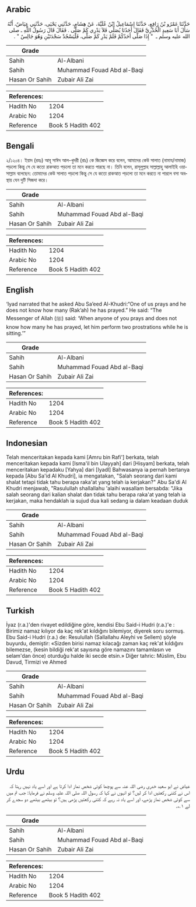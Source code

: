 ## Arabic


<div dir="rtl" lang="ar" style={{fontSize:'larger',backgroundColor:'#f8f9fa',padding:20}}>
حَدَّثَنَا عَمْرُو بْنُ رَافِعٍ، حَدَّثَنَا إِسْمَاعِيلُ ابْنُ عُلَيَّةَ، عَنْ هِشَامٍ، حَدَّثَنِي يَحْيَى، حَدَّثَنِي عِيَاضٌ، أَنَّهُ سَأَلَ أَبَا سَعِيدٍ الْخُدْرِيَّ فَقَالَ أَحَدُنَا يُصَلِّي فَلاَ يَدْرِي كَمْ صَلَّى ‏.‏ فَقَالَ قَالَ رَسُولُ اللَّهِ ـ صلى الله عليه وسلم ـ ‏ "‏ إِذَا صَلَّى أَحَدُكُمْ فَلَمْ يَدْرِ كَمْ صَلَّى، فَلْيَسْجُدْ سَجْدَتَيْنِ وَهُوَ جَالِسٌ ‏"‏ ‏.‏
</div>
<div style={{backgroundColor:'#f8f9fa',padding:20, marginBottom: 10}}><table> <thead> <tr> <th>Grade</th> <th></th> </tr> </thead> <tbody> <tr><td>Sahih</td><td>Al-Albani</td></tr><tr><td>Sahih</td><td>Muhammad Fouad Abd al-Baqi</td></tr><tr><td>Hasan Or Sahih</td><td>Zubair Ali Zai</td></tr></tbody></table><table> <thead> <tr> <th>References:</th> <th></th> </tr> </thead> <tbody><tr><td>Hadith No</td><td>1204</td></tr><tr><td>Arabic No</td><td>1204</td></tr><tr><td>Reference</td><td>Book 5 Hadith 402</td></tr></tbody></table></div>

## Bengali


<div dir="ltr" lang="bn" style={{fontSize:'larger',backgroundColor:'#f8f9fa',padding:20}}>
২/১২০৪। ইয়াদ (রহঃ) আবূ সাঈদ আল-খুদরী (রাঃ) কে জিজ্ঞেস করে বলেন, আমাদের কেউ সালাত (নামায/নামাজ) পড়লো কিন্তু সে যে কতো রাকআত পড়লো তা মনে করতে পারছে না। তিনি বলেন, রাসূলুল্লাহ সাল্লাল্লাহু আলাইহি ওয়াসাল্লাম বলেছেন: তোমাদের কেউ সালাত পড়লো কিন্তু সে যে কতো রাকআত পড়লো তা মনে করতে না পারলে বসা অবস্থায় যেন দুটি সিজদা করে।
</div>
<div style={{backgroundColor:'#f8f9fa',padding:20, marginBottom: 10}}><table> <thead> <tr> <th>Grade</th> <th></th> </tr> </thead> <tbody> <tr><td>Sahih</td><td>Al-Albani</td></tr><tr><td>Sahih</td><td>Muhammad Fouad Abd al-Baqi</td></tr><tr><td>Hasan Or Sahih</td><td>Zubair Ali Zai</td></tr></tbody></table><table> <thead> <tr> <th>References:</th> <th></th> </tr> </thead> <tbody><tr><td>Hadith No</td><td>1204</td></tr><tr><td>Arabic No</td><td>1204</td></tr><tr><td>Reference</td><td>Book 5 Hadith 402</td></tr></tbody></table></div>

## English


<div dir="ltr" lang="en" style={{fontSize:'larger',backgroundColor:'#f8f9fa',padding:20}}>
‘Iyad narrated that he asked Abu Sa’eed Al-Khudri:“One of us prays and he does not know how many (Rak’ah) he has prayed.” He said: “The Messenger of Allah (ﷺ) said: ‘When anyone of you prays and does not know how many he has prayed, let him perform two prostrations while he is sitting.’”
</div>
<div style={{backgroundColor:'#f8f9fa',padding:20, marginBottom: 10}}><table> <thead> <tr> <th>Grade</th> <th></th> </tr> </thead> <tbody> <tr><td>Sahih</td><td>Al-Albani</td></tr><tr><td>Sahih</td><td>Muhammad Fouad Abd al-Baqi</td></tr><tr><td>Hasan Or Sahih</td><td>Zubair Ali Zai</td></tr></tbody></table><table> <thead> <tr> <th>References:</th> <th></th> </tr> </thead> <tbody><tr><td>Hadith No</td><td>1204</td></tr><tr><td>Arabic No</td><td>1204</td></tr><tr><td>Reference</td><td>Book 5 Hadith 402</td></tr></tbody></table></div>

## Indonesian


<div dir="ltr" lang="id" style={{fontSize:'larger',backgroundColor:'#f8f9fa',padding:20}}>
Telah menceritakan kepada kami [Amru bin Rafi'] berkata, telah menceritakan kepada kami [Isma'il bin Ulayyah] dari [Hisyam] berkata, telah menceritakan kepadaku [Yahya] dari [Iyadl] Bahwasanya ia pernah bertanya kepada [Abu Sa'id Al Khudri], ia mengatakan, "Salah seorang dari kami shalat tetapi tidak tahu berapa raka'at yang telah ia kerjakan?" Abu Sa'di Al Khudri menjawab, "Rasulullah shallallahu 'alaihi wasallam bersabda: "Jika salah seorang dari kalian shalat dan tidak tahu berapa raka'at yang telah ia kerjakan, maka hendaklah ia sujud dua kali sedang ia dalam keadaan duduk
</div>
<div style={{backgroundColor:'#f8f9fa',padding:20, marginBottom: 10}}><table> <thead> <tr> <th>Grade</th> <th></th> </tr> </thead> <tbody> <tr><td>Sahih</td><td>Al-Albani</td></tr><tr><td>Sahih</td><td>Muhammad Fouad Abd al-Baqi</td></tr><tr><td>Hasan Or Sahih</td><td>Zubair Ali Zai</td></tr></tbody></table><table> <thead> <tr> <th>References:</th> <th></th> </tr> </thead> <tbody><tr><td>Hadith No</td><td>1204</td></tr><tr><td>Arabic No</td><td>1204</td></tr><tr><td>Reference</td><td>Book 5 Hadith 402</td></tr></tbody></table></div>

## Turkish


<div dir="ltr" lang="tr" style={{fontSize:'larger',backgroundColor:'#f8f9fa',padding:20}}>
İyaz (r.a.)'den rivayet edildiğine göre, kendisi Ebu Said-i Hudri (r.a.)'e : Birimiz namaz kılıyor da kaç rek'at kıldığını bilemiyor, diyerek soru sormuş. Ebu Said-i Hudri (r.a.) de: Resulullah (Sallallahu Aleyhi ve Sellem) şöyle buyurdu, demiştir: «Sizden birisi namaz kılacağı zaman kaç rek'at kıldığını bilemezse, (kesin bildiği rek'at sayısına göre namazını tamamlasın ve selam'dan önce) oturduğu halde iki secde etsin.» Diğer tahric: Müslim, Ebu Davud, Tirmizi ve Ahmed
</div>
<div style={{backgroundColor:'#f8f9fa',padding:20, marginBottom: 10}}><table> <thead> <tr> <th>Grade</th> <th></th> </tr> </thead> <tbody> <tr><td>Sahih</td><td>Al-Albani</td></tr><tr><td>Sahih</td><td>Muhammad Fouad Abd al-Baqi</td></tr><tr><td>Hasan Or Sahih</td><td>Zubair Ali Zai</td></tr></tbody></table><table> <thead> <tr> <th>References:</th> <th></th> </tr> </thead> <tbody><tr><td>Hadith No</td><td>1204</td></tr><tr><td>Arabic No</td><td>1204</td></tr><tr><td>Reference</td><td>Book 5 Hadith 402</td></tr></tbody></table></div>

## Urdu


<div dir="rtl" lang="ur" style={{fontSize:'larger',backgroundColor:'#f8f9fa',padding:20}}>
عیاض نے ابو سعید خدری رضی اللہ عنہ سے پوچھا کوئی شخص نماز ادا کرتا ہے اور اسے یاد نہیں رہتا کہ اس نے کتنی رکعتیں ادا کر لیں؟ تو انہوں نے کہا کہ رسول اللہ صلی اللہ علیہ وسلم نے فرمایا: جب تم میں سے کوئی شخص نماز پڑھے، اور اسے یاد نہ رہے کہ کتنی رکعتیں پڑھی ہیں؟ تو بیٹھے بیٹھے دو سجدے کر لے ۱؎۔
</div>
<div style={{backgroundColor:'#f8f9fa',padding:20, marginBottom: 10}}><table> <thead> <tr> <th>Grade</th> <th></th> </tr> </thead> <tbody> <tr><td>Sahih</td><td>Al-Albani</td></tr><tr><td>Sahih</td><td>Muhammad Fouad Abd al-Baqi</td></tr><tr><td>Hasan Or Sahih</td><td>Zubair Ali Zai</td></tr></tbody></table><table> <thead> <tr> <th>References:</th> <th></th> </tr> </thead> <tbody><tr><td>Hadith No</td><td>1204</td></tr><tr><td>Arabic No</td><td>1204</td></tr><tr><td>Reference</td><td>Book 5 Hadith 402</td></tr></tbody></table></div>